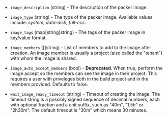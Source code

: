 <!-- Code generated from the comments of the ImageConfig struct in builder/ecs/image_config.go; DO NOT EDIT MANUALLY -->

- `image_description` (string) - The description of the packer image.

- `image_type` (string) - The type of the packer image. Available values include:
  *system*, *data-disk*, *full-ecs*.

- `image_tags` (map[string]string) - The tags of the packer image in key/value format.

- `image_members` ([]string) - List of members to add to the image after creation. An image member is
  usually a project (also called the "tenant") with whom the image is
  shared.

- `image_auto_accept_members` (bool) - **Deprecated**. When true, perform the image accept so the members can see the image in their
  project. This requires a user with priveleges both in the build project and
  in the members provided. Defaults to false.

- `wait_image_ready_timeout` (string) - Timeout of creating the image. The timeout string is a possibly signed sequence of
  decimal numbers, each with optional fraction and a unit suffix, such as "40m", "1.5h" or "2h30m".
  The default timeout is "30m" which means 30 minutes.

<!-- End of code generated from the comments of the ImageConfig struct in builder/ecs/image_config.go; -->
